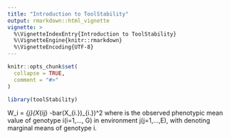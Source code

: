 ```yaml
---
title: "Introduction to ToolStability"
output: rmarkdown::html_vignette
vignette: >
  %\VignetteIndexEntry{Introduction to ToolStability}
  %\VignetteEngine{knitr::rmarkdown}
  %\VignetteEncoding{UTF-8}
---
```


```r
knitr::opts_chunk$set(
  collapse = TRUE,
  comment = "#>"
)
```

```r
library(toolStability)
```


W_i = \Simga_{j}(X_{ij} -bar(X_{i.})_{i.})^2
 where \eqn{X_{ij}} is the observed phenotypic mean value of genotype i(i=1,..., G)
 in environment j(j=1,...,E), with \eqn{bar(X)_{i.}} denoting marginal means of genotype i.

